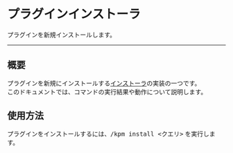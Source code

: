 
# プラグインインストーラ

プラグインを新規インストールします。

---

## 概要

プラグインを新規にインストールする[インストーラ](.)の実装の一つです。  
このドキュメントでは、コマンドの実行結果や動作について説明します。

## 使用方法

プラグインをインストールするには、<kbd>/kpm install <クエリ></kbd> を実行します。  

<BelowDocument docId="use-kpm/commands/install" message="コマンドの詳細は以下のドキュメントを参照してください。" small/>
<br />
<BelowDocument docId="use-kpm/features/query" message="また、クエリについては以下のドキュメントを参照してください。" small/>

## 
